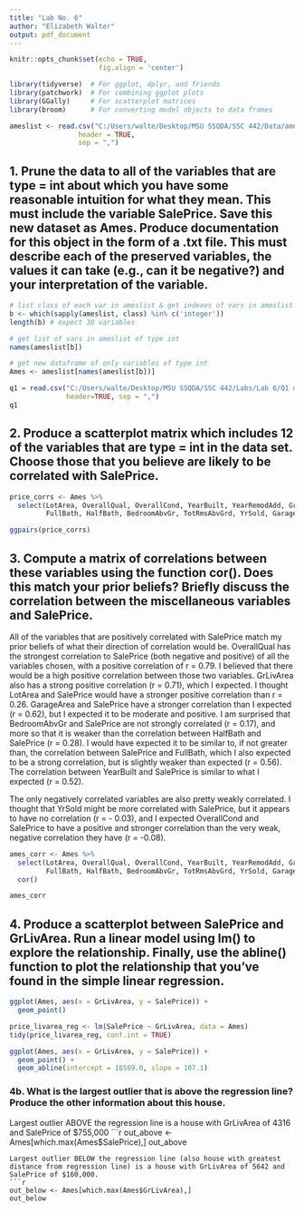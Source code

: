 ---
title: "Lab No. 6"
author: "Elizabeth Walter"
output: pdf_document
---

```{r setup, include=TRUE}
knitr::opts_chunk$set(echo = TRUE,
                      fig.align = 'center')
```

```{r, warning=FALSE, message=FALSE}
library(tidyverse)  # For ggplot, dplyr, and friends
library(patchwork)  # For combining ggplot plots
library(GGally)     # For scatterplot matrices
library(broom)      # For converting model objects to data frames

ameslist <- read.csv("C:/Users/walte/Desktop/MSU SSQDA/SSC 442/Data/ames.csv",
                 header = TRUE,
                 sep = ",")
```
## 1. Prune the data to all of the variables that are type = int about which you have some reasonable intuition for what they mean. This must include the variable SalePrice. Save this new dataset as Ames. Produce documentation for this object in the form of a .txt file. This must describe each of the preserved variables, the values it can take (e.g., can it be negative?) and your interpretation of the variable.

```{r q1}
# list class of each var in ameslist & get indexes of vars in ameslist where class = int
b <- which(sapply(ameslist, class) %in% c('integer'))
length(b) # expect 38 variables

# get list of vars in ameslist of type int
names(ameslist[b])

# get new dataframe of only variables of type int
Ames <- ameslist[names(ameslist[b])]

q1 = read.csv("C:/Users/walte/Desktop/MSU SSQDA/SSC 442/Labs/Lab 6/Q1 documentation", 
              header=TRUE, sep = ",")
q1
```


\newpage
## 2. Produce a scatterplot matrix which includes 12 of the variables that are type = int in the data set. Choose those that you believe are likely to be correlated with SalePrice.

```{r q2}
price_corrs <- Ames %>%
  select(LotArea, OverallQual, OverallCond, YearBuilt, YearRemodAdd, GrLivArea, 
         FullBath, HalfBath, BedroomAbvGr, TotRmsAbvGrd, YrSold, GarageArea, SalePrice)

ggpairs(price_corrs)
```

\newpage
## 3. Compute a matrix of correlations between these variables using the function cor(). Does this match your prior beliefs? Briefly discuss the correlation between the miscellaneous variables and SalePrice.

All of the variables that are positively correlated with SalePrice match my prior beliefs of what their direction of correlation would be. OverallQual has the strongest correlation to SalePrice (both negative and positive) of all the variables chosen, with a positive correlation of r = 0.79. I believed that there would be a high positive correlation between those two variables. GrLivArea also has a strong positive correlation (r = 0.71), which I expected. I thought LotArea and SalePrice would have a stronger positive correlation than r = 0.26. GarageArea and SalePrice have a stronger correlation than I expected (r = 0.62), but I expected it to be moderate and positive. I am surprised that BedroomAbvGr and SalePrice are not strongly correlated (r = 0.17), and more so that it is weaker than the correlation between HalfBath and SalePrice (r = 0.28). I would have expected it to be similar to, if not greater than, the correlation between SalePrice and FullBath, which I also expected to be a strong correlation, but is slightly weaker than expected (r = 0.56). The correlation between YearBuilt and SalePrice is similar to what I expected (r = 0.52).

The only negatively correlated variables are also pretty weakly correlated. I thought that YrSold might be more correlated with SalePrice, but it appears to have no correlation (r = - 0.03), and I expected OverallCond and SalePrice to have a positive and stronger correlation than the very weak, negative correlation they have (r = -0.08).
```{r q3}
ames_corr <- Ames %>%
  select(LotArea, OverallQual, OverallCond, YearBuilt, YearRemodAdd, GrLivArea, 
         FullBath, HalfBath, BedroomAbvGr, TotRmsAbvGrd, YrSold, GarageArea, SalePrice) %>%
  cor()

ames_corr
```

\newpage
## 4. Produce a scatterplot between SalePrice and GrLivArea. Run a linear model using lm() to explore the relationship. Finally, use the abline() function to plot the relationship that you’ve found in the simple linear regression.

```{r q4}
ggplot(Ames, aes(x = GrLivArea, y = SalePrice)) +
  geom_point()
```

```{r }
price_livarea_reg <- lm(SalePrice ~ GrLivArea, data = Ames)
tidy(price_livarea_reg, conf.int = TRUE)
```

```{r }
ggplot(Ames, aes(x = GrLivArea, y = SalePrice)) +
  geom_point() +
  geom_abline(intercept = 18569.0, slope = 107.1)
```

### 4b. What is the largest outlier that is above the regression line? Produce the other information about this house.

Largest outlier ABOVE the regression line is a house with GrLivArea of 4316 and SalePrice of $755,000
```{r }
out_above <- Ames[which.max(Ames$SalePrice),]
out_above
```
Largest outlier BELOW the regression line (also house with greatest distance from regression line) is a house with GrLivArea of 5642 and SalePrice of $160,000.
```{r }
out_below <- Ames[which.max(Ames$GrLivArea),]
out_below
```